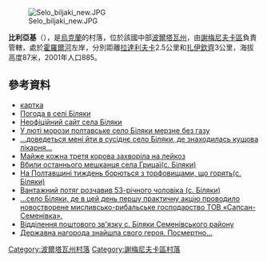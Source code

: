 {{No footnotes|time=2019-02-02T04:22:50+00:00}}
{{Bare URLs}}
[[Image:Selo_biljaki_new.JPG|right]]

'''比利亞基'''（{{lang-uk|Біляки}}），是[[烏克蘭|烏克蘭]]的村落，位於該國中部[[波爾塔瓦州|波爾塔瓦州]]，由[[謝梅尼夫卡區|謝梅尼夫卡區]]負責管轄，處於[[霍羅爾河|霍羅爾河]]左岸，分別距離[[拉達利夫卡|拉達利夫卡]]2.5公里和[[扎伊欽齊|扎伊欽齊]]3公里，海拔高度87米，2001年人口885。

{{coord|49|34|51|N|33|25|47|E|scale:100000_region:UA|display=title}}

==參考資料==
* [http://gska2.rada.gov.ua/pls/z7502/A005?rdat1=16.02.2009&rf7571=26605 картка]{{dead link|date=2018年3月 |bot=InternetArchiveBot |fix-attempted=yes }}
* [http://weather.in.ua/ua/poltavskaja/1403 Погода в селі Біляки] {{Wayback|url=http://weather.in.ua/ua/poltavskaja/1403 |date=20111220063946 }}
* [http://1ua.com.ua/infc.php?obl=16&ray=1&City=%C1%B3%EB%FF%EA%E8 Неофіційний сайт села Біляки] {{Wayback|url=http://1ua.com.ua/infc.php?obl=16&ray=1&City=%C1%B3%EB%FF%EA%E8 |date=20160304193113 }}
* [http://gazeta.ua/articles/np/_u-lyuti-morozi-poltavske-selo-bilyaki-merzne-bez-gazu/421729 У люті морози полтавське село Біляки мерзне без газу] {{Wayback|url=http://gazeta.ua/articles/np/_u-lyuti-morozi-poltavske-selo-bilyaki-merzne-bez-gazu/421729 |date=20160304211243 }}
* [http://filosof-50.ucoz.ru/publ/dodatki/stojit_gora_visokaja_leonid_glibov_48_ide_molba_do_neba_i_khula_kostjantin_dumitrashko_61/4-1-0-229 …доведеться мені йти в сусіднє село Біляки, де знаходилась кущова лікарня… ] {{Wayback|url=http://filosof-50.ucoz.ru/publ/dodatki/stojit_gora_visokaja_leonid_glibov_48_ide_molba_do_neba_i_khula_kostjantin_dumitrashko_61/4-1-0-229 |date=20170404112300 }}
* [http://gazeta.ua/post/351797 Майже кожна третя корова захворіла на лейкоз]
* [http://poltavanews.com.ua/news/crime/vbili-ostannogo-meshkancya-sela-gricayi.aspx Вбили останнього мешканця села Грицаї(с. Біляки)]{{dead link|date=2018年3月 |bot=InternetArchiveBot |fix-attempted=yes }}
* [http://4post.com.ua/criminal/106203.html На Полтавщині тиждень борються з торфовищами, що горять(с. Біляки)]{{dead link|date=2018年3月 |bot=InternetArchiveBot |fix-attempted=yes }}
* [http://poltavanews.com.ua/news/incidents/vantazhnij-potyag-rozchaviv-53-richnogo-cholovika.aspx Вантажний потяг розчавив 53-річного чоловіка (с. Біляки)]{{dead link|date=2018年3月 |bot=InternetArchiveBot |fix-attempted=yes }}
* [http://www.adm-pl.gov.ua/semenivsk/news2/detail/12323.htm …село Біляки, де в цей день першу практичну акцію проводило новостворене мисливсько-рибальське господарство ТОВ «Сапсан-Семенівка».]{{dead link|date=2018年3月 |bot=InternetArchiveBot |fix-attempted=yes }}
* [http://4695055.zhovta.info/ Відділення поштового зв'язку с. Біляки Семенівського району] {{Wayback|url=http://4695055.zhovta.info/ |date=20160304133509 }}
* [https://web.archive.org/web/20140323143139/http://www.mns.gov.ua/news/4334.html?PrintVersion Державна нагорода знайшла свого героя. Посмертно…]

{{DEFAULTSORT:Біляки}}
[[Category:波爾塔瓦州村落|Category:波爾塔瓦州村落]]
[[Category:謝梅尼夫卡區村落|Category:謝梅尼夫卡區村落]]


{{Poltava-geo-stub}}